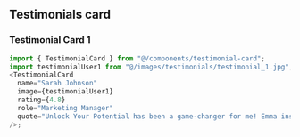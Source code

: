## Testimonials card


### Testimonial Card 1

<div className="not-prose w-full relative bg-gradient-to-br from-indigo-50 to-white md:basis-1/2 lg:basis-1/3 rounded-xl max-w-2xl">
  <TestimonialCard
    name="Sarah Johnson"
    image={testimonialUser1}
    rating={4.8}
    role="Marketing Manager"
    quote="Unlock Your Potential has been a game-changer for me! Emma insights and strategies have empowered me to overcome self-doubt and take bold steps towards my goals. Highly recommended!"
  />
</div>

```js
import { TestimonialCard } from "@/components/testimonial-card";
import testimonialUser1 from "@/images/testimonials/testimonial_1.jpg";
<TestimonialCard
  name="Sarah Johnson"
  image={testimonialUser1}
  rating={4.8}
  role="Marketing Manager"
  quote="Unlock Your Potential has been a game-changer for me! Emma insights and strategies have empowered me to overcome self-doubt and take bold steps towards my goals. Highly recommended!"
/>;
```
